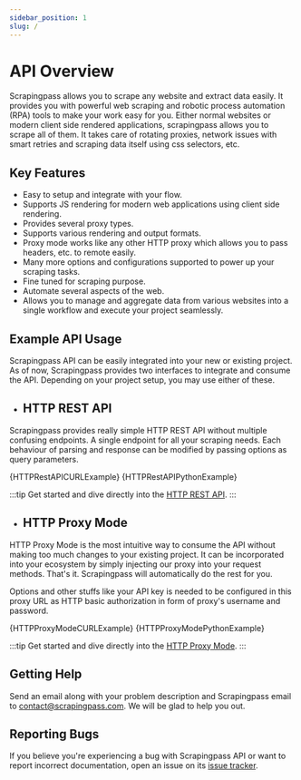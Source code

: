 ```yaml
---
sidebar_position: 1
slug: /
---
```


# API Overview

Scrapingpass allows you to scrape any website and extract data easily. It provides you with powerful web scraping and robotic process automation (RPA) tools to make your work easy for you. Either normal websites or modern client side rendered applications, scrapingpass allows you to scrape all of them. It takes care of rotating proxies, network issues with smart retries and scraping data itself using css selectors, etc.



## Key Features

- Easy to setup and integrate with your flow.
- Supports JS rendering for modern web applications using client side rendering.
- Provides several proxy types.
- Supports various rendering and output formats.
- Proxy mode works like any other HTTP proxy which allows you to pass headers, etc. to remote easily.
- Many more options and configurations supported to power up your scraping tasks.
- Fine tuned for scraping purpose.
- Automate several aspects of the web.
- Allows you to manage and aggregate data from various websites into a single workflow and execute your project seamlessly.

## Example API Usage

Scrapingpass API can be easily integrated into your new or existing project. As of now, Scrapingpass provides two interfaces to integrate and consume the API. Depending on your project setup, you may use either of these.

- ## HTTP REST API

Scrapingpass provides really simple HTTP REST API without multiple confusing endpoints. A single endpoint for all your scraping needs. Each behaviour of parsing and response can be modified by passing options as query parameters.

<Tabs>
    <TabItem value="curl" label="cURL" default>
        <CodeBlock className="language-shell">{HTTPRestAPICURLExample}</CodeBlock>
    </TabItem>
    <TabItem value="python" label="Python">
        <CodeBlock className="language-python">{HTTPRestAPIPythonExample}</CodeBlock>
    </TabItem>
</Tabs>

:::tip
Get started and dive directly into the [HTTP REST API](/getting-started/scrapingpass-api#http-rest-api).
:::

- ## HTTP Proxy Mode

HTTP Proxy Mode is the most intuitive way to consume the API without making too much changes to your existing project. It can be incorporated into your ecosystem by simply injecting our proxy into your request methods. That's it. Scrapingpass will automatically do the rest for you.

Options and other stuffs like your API key is needed to be configured in this proxy URL as HTTP basic authorization in form of proxy's username and password.

<Tabs>
    <TabItem value="curl" label="cURL" default>
        <CodeBlock className="language-shell">{HTTPProxyModeCURLExample}</CodeBlock>
    </TabItem>
    <TabItem value="python" label="Python">
        <CodeBlock className="language-python">{HTTPProxyModePythonExample}</CodeBlock>
    </TabItem>
</Tabs>

:::tip
Get started and dive directly into the [HTTP Proxy Mode](/getting-started/proxy-mode#http-proxy-mode).
:::

## Getting Help

Send an email along with your problem description and Scrapingpass email to contact@scrapingpass.com. We will be glad to help you out.

## Reporting Bugs

If you believe you're experiencing a bug with Scrapingpass API or want to report incorrect documentation, open an issue on its [issue tracker](https://github.com/surepassus/nocodepdf-documentation/issues).
